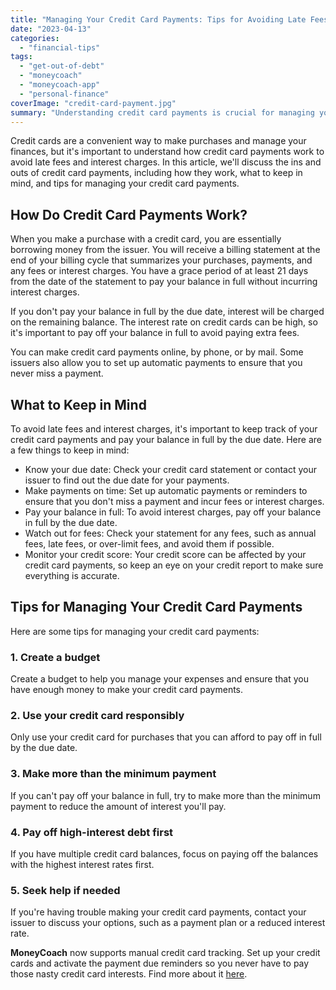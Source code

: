 ```yaml
---
title: "Managing Your Credit Card Payments: Tips for Avoiding Late Fees and Interest Charges"
date: "2023-04-13"
categories: 
  - "financial-tips"
tags: 
  - "get-out-of-debt"
  - "moneycoach"
  - "moneycoach-app"
  - "personal-finance"
coverImage: "credit-card-payment.jpg"
summary: "Understanding credit card payments is crucial for managing your finances effectively and avoiding extra fees and charges."
---
```


Credit cards are a convenient way to make purchases and manage your finances, but it's important to understand how credit card payments work to avoid late fees and interest charges. In this article, we'll discuss the ins and outs of credit card payments, including how they work, what to keep in mind, and tips for managing your credit card payments.

## How Do Credit Card Payments Work?

When you make a purchase with a credit card, you are essentially borrowing money from the issuer. You will receive a billing statement at the end of your billing cycle that summarizes your purchases, payments, and any fees or interest charges. You have a grace period of at least 21 days from the date of the statement to pay your balance in full without incurring interest charges.

If you don't pay your balance in full by the due date, interest will be charged on the remaining balance. The interest rate on credit cards can be high, so it's important to pay off your balance in full to avoid paying extra fees.

You can make credit card payments online, by phone, or by mail. Some issuers also allow you to set up automatic payments to ensure that you never miss a payment.

## What to Keep in Mind

To avoid late fees and interest charges, it's important to keep track of your credit card payments and pay your balance in full by the due date. Here are a few things to keep in mind:

- Know your due date: Check your credit card statement or contact your issuer to find out the due date for your payments.
- Make payments on time: Set up automatic payments or reminders to ensure that you don't miss a payment and incur fees or interest charges.
- Pay your balance in full: To avoid interest charges, pay off your balance in full by the due date.
- Watch out for fees: Check your statement for any fees, such as annual fees, late fees, or over-limit fees, and avoid them if possible.
- Monitor your credit score: Your credit score can be affected by your credit card payments, so keep an eye on your credit report to make sure everything is accurate.

## Tips for Managing Your Credit Card Payments
Here are some tips for managing your credit card payments:

### 1\. Create a budget
Create a budget to help you manage your expenses and ensure that you have enough money to make your credit card payments.
### 2\. Use your credit card responsibly
Only use your credit card for purchases that you can afford to pay off in full by the due date.
### 3\. Make more than the minimum payment
If you can't pay off your balance in full, try to make more than the minimum payment to reduce the amount of interest you'll pay.
### 4\. Pay off high-interest debt first
If you have multiple credit card balances, focus on paying off the balances with the highest interest rates first.
### 5\. Seek help if needed
If you're having trouble making your credit card payments, contact your issuer to discuss your options, such as a payment plan or a reduced interest rate.

**MoneyCoach** now supports manual credit card tracking. Set up your credit cards and activate the payment due reminders so you never have to pay those nasty credit card interests. Find more about it [here](/how-to-track-and-manage-credit-cards/).
